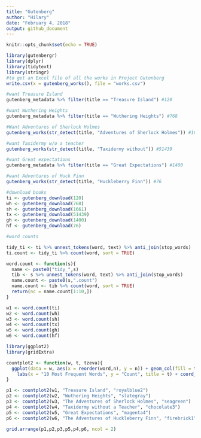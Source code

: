 ```yaml
---
title: "Gutenberg"
author: "Hilary"
date: "February 4, 2018"
output: github_document
---
```



```r
knitr::opts_chunk$set(echo = TRUE)
```

```r
library(gutenbergr)
library(dplyr)
library(tidytext)
library(stringr)
#to get an Excel file of all the works in Project Gutenberg
write.csv(x = gutenberg_works(), file = "works.csv")

#want Treasure Island
gutenberg_metadata %>% filter(title == "Treasure Island") #120

#want Wuthering Heights
gutenberg_metadata %>% filter(title == "Wuthering Heights") #768

#Want Adventures of Sherlock Holmes
gutenberg_works(str_detect(title, "Adventures of Sherlock Holmes")) #1661

#want Taxidermy w/o a teacher
gutenberg_works(str_detect(title, "Taxidermy without")) #51439

#want Great expectations
gutenberg_metadata %>% filter(title == "Great Expectations") #1400

#want Adventures of Huck Finn
gutenberg_works(str_detect(title, "Huckleberry Finn")) #76

#download books
ti <- gutenberg_download(120)
wh <- gutenberg_download(768)
sh <- gutenberg_download(1661)
tx <- gutenberg_download(51439)
gh <- gutenberg_download(1400)
hf <- gutenberg_download(76)

#word counts

tidy_ti <- ti %>% unnest_tokens(word, text) %>% anti_join(stop_words)
ti.count <- tidy_ti %>% count(word, sort = TRUE)

word.count <- function(s){
  name <- paste0("tidy_",s)
  tib <- s %>% unnest_tokens(word, text) %>% anti_join(stop_words)
  name.count <- paste0(s,".count")
  name.count <- tib %>% count(word, sort = TRUE)
  return(nc = name.count[1:10,])
}

w1 <- word.count(ti)
w2 <- word.count(wh)
w3 <- word.count(sh)
w4 <- word.count(tx)
w5 <- word.count(gh)
w6 <- word.count(hf)

library(ggplot2)
library(gridExtra)

countplot2 <- function(w, t, tzeva){
  ggplot(data = w, aes(x = reorder(word,n), y = n)) + geom_col(fill = tzeva) + 
    labs(x = "10 Most Frequent Words", y = "Count", title = t) + coord_flip()
}

p1 <- countplot2(w1, "Treasure Island", "royalblue2")
p2 <- countplot2(w2, "Wuthering Heights", "slategray")
p3 <- countplot2(w3, "The Adventures of Sherlock Holmes", "seagreen")
p4 <- countplot2(w4, "Taxidermy without a Teacher", "chocolate3")
p5 <- countplot2(w5, "Great Expectations", "magenta4")
p6 <- countplot2(w6, "The Adventures of Huckleberry Finn", "firebrick1")

grid.arrange(p1,p2,p3,p5,p4,p6, ncol = 2)

```

